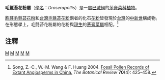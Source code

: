 {{Automatic taxobox
| taxon = Droserapollis
| authority = Krutzsch (1970)<ref name=Krutzsch>Krutzsch, W. 1970. Zur Kenntnis fossiler disperser Tetradenpollen. ''Paläontologische Abhandlungen Abteilung B, Paläobotanik'' '''3'''(3): 399–433.</ref>
| fossil_range = {{Geological range/linked|古新世|中新世}}
| status = fossil
| type_species  = 胞芽毛氈苔花粉<br>''Droserapollis gemmatus''
| subdivision_ranks = [[物種|物種]]
| subdivision =
*†<small>胞芽毛氈苔花粉 ''D. gemmatus'' <br>Huang (1978)</small>
*†<small>''D. khasiensis'' <br>Kumar (1995)</small>
*†<small>''D. lusaticus'' <br>Krutzsch (1959)</small>
*†<small>台灣毛氈苔花粉 ''D. taiwanensis'' <br><small>Shaw (1999)</small>
}}

'''毛氈苔花粉屬'''（[[學名|學名]]：''Droserapollis''）是一[[屬_(生物)|屬]][[滅絕|已滅絕]]的[[茅膏菜科|茅膏菜科]][[植物|植物]]。

[[胞芽毛氈苔花粉|胞芽毛氈苔花粉]]和[[台灣毛氈苔花粉|台灣毛氈苔花粉]]兩者的化石[[花粉|花粉]]皆發現於[[台灣|台灣]]的[[中新世|中新世]]構成物。在形態學上，毛氈苔花粉屬的花粉與[[現生種|現生]]的[[茅膏菜屬|茅膏菜屬]]相配。<ref>Song, Z.-C., W.-M. Wang & F. Huang 2004. [http://www.bioone.org/perlserv/?request=get-document&doi=10.1663%2F0006-8101(2004)070%5B0425%3AFPROEA%5D2.0.CO%3B2 Fossil Pollen Records of Extant Angiosperms in China.] ''The Botanical Review'' '''70'''(4): 425–458.</ref>

== 注釋 ==
{{reflist}}

{{食蟲植物}}
{{Taxonbar}}
[[Category:茅膏菜科|M]]
[[Category:食虫植物|M]]
[[Category:史前植物|M]]
[[Category:中新世生物|M]]
[[Category:1970年描述的分类群|M]]